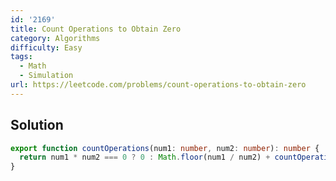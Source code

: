 ```yaml
---
id: '2169'
title: Count Operations to Obtain Zero
category: Algorithms
difficulty: Easy
tags:
  - Math
  - Simulation
url: https://leetcode.com/problems/count-operations-to-obtain-zero
---
```


## Solution

```typescript showLineNumbers
export function countOperations(num1: number, num2: number): number {
  return num1 * num2 === 0 ? 0 : Math.floor(num1 / num2) + countOperations(num2, num1 % num2);
}
```
